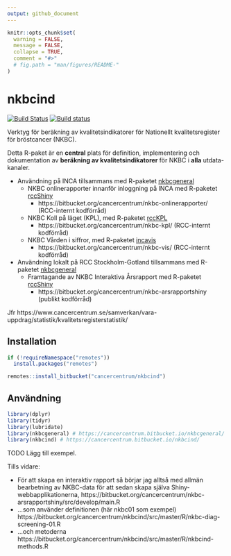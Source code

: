 ```yaml
---
output: github_document
---
```


<!-- README.md är genererad från README.Rmd. Vänligen redigera den filen. -->

```r
knitr::opts_chunk$set(
  warning = FALSE,
  message = FALSE,
  collapse = TRUE,
  comment = "#>"
  # fig.path = "man/figures/README-"
)
```

# nkbcind

[![Build Status](https://travis-ci.org/oc1lojo/nkbcind.svg?branch=master)](https://travis-ci.org/oc1lojo/nkbcind)
[![Build status](https://ci.appveyor.com/api/projects/status/ebayuxjb2vr1u2vw/branch/master?svg=true)](https://ci.appveyor.com/project/oc1lojo/nkbcind/branch/master)

Verktyg för beräkning av kvalitetsindikatorer för Nationellt kvalitetsregister för bröstcancer (NKBC).

Detta R-paket är en **central** plats för definition, implementering och dokumentation av **beräkning av kvalitetsindikatorer** för NKBC i **alla** utdata-kanaler.

- Användning på INCA tillsammans med R-paketet [nkbcgeneral](https://bitbucket.org/cancercentrum/nkbcgeneral)
  - NKBC onlinerapporter innanför inloggning på INCA med R-paketet [rccShiny](https://bitbucket.org/cancercentrum/rccshiny)
    - https://bitbucket.org/cancercentrum/nkbc-onlinerapporter/ (RCC-internt kodförråd)
  - NKBC Koll på läget (KPL), 
    med R-paketet [rccKPL](https://bitbucket.org/cancercentrum/rcckpl)
    - https://bitbucket.org/cancercentrum/nkbc-kpl/ (RCC-internt kodförråd)
  - NKBC Vården i siffror, 
    med R-paketet [incavis](https://bitbucket.org/cancercentrum/incavis)
    - https://bitbucket.org/cancercentrum/nkbc-vis/ (RCC-internt kodförråd)
- Användning lokalt på RCC Stockholm-Gotland tillsammans med R-paketet [nkbcgeneral](https://bitbucket.org/cancercentrum/nkbcgeneral)
  - Framtagande av NKBC Interaktiva Årsrapport med R-paketet [rccShiny](https://bitbucket.org/cancercentrum/rccshiny)
    - https://bitbucket.org/cancercentrum/nkbc-arsrapportshiny (publikt kodförråd)

Jfr https://www.cancercentrum.se/samverkan/vara-uppdrag/statistik/kvalitetsregisterstatistik/

## Installation

```r
if (!requireNamespace("remotes"))
  install.packages("remotes")

remotes::install_bitbucket("cancercentrum/nkbcind")
```

## Användning

```r
library(dplyr)
library(tidyr)
library(lubridate)
library(nkbcgeneral) # https://cancercentrum.bitbucket.io/nkbcgeneral/
library(nkbcind) # https://cancercentrum.bitbucket.io/nkbcind/
```

TODO Lägg till exempel. 

Tills vidare:

- För att skapa en interaktiv rapport så börjar jag alltså med allmän bearbetning av NKBC-data för att sedan skapa själva Shiny-webbapplikationerna,
https://bitbucket.org/cancercentrum/nkbc-arsrapportshiny/src/develop/main.R
- ...som använder definitionen (här nkbc01 som exempel)
https://bitbucket.org/cancercentrum/nkbcind/src/master/R/nkbc-diag-screening-01.R
- ...och metoderna  
https://bitbucket.org/cancercentrum/nkbcind/src/master/R/nkbcind-methods.R
